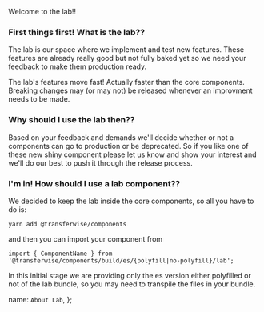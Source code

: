 Welcome to the lab!!

### First things first! What is the lab??

The lab is our space where we implement and test new features. These features are already really good but not fully baked yet so we need your feedback to make them production ready.

The lab's features move fast! Actually faster than the core components. Breaking changes may (or may not) be released whenever an improvment needs to be made.

### Why should I use the lab then??

Based on your feedback and demands we'll decide whether or not a components can go to production or be deprecated. So if you like one of these new shiny component please let us know and show your interest and we'll do our best to push it through the release process.

### I'm in! How should I use a lab component??

We decided to keep the lab inside the core components, so all you have to do is:

`yarn add @transferwise/components`

and then you can import your component from

`import { ComponentName } from '@transferwise/components/build/es/{polyfill|no-polyfill}/lab';`

In this initial stage we are providing only the es version either polyfilled or not of the lab bundle, so you may need to transpile the files in your bundle.

  name: `About Lab`,
};
